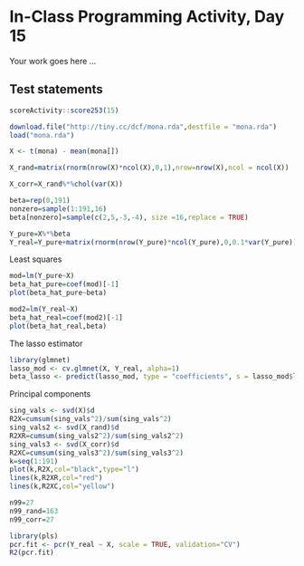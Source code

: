 # In-Class Programming Activity, Day 15

Your work goes here ...



## Test statements

```r
scoreActivity::score253(15)
```








```r
download.file("http://tiny.cc/dcf/mona.rda",destfile = "mona.rda")
load("mona.rda")
```

```r
X <- t(mona) - mean(mona[])
```

```r
X_rand=matrix(rnorm(nrow(X)*ncol(X),0,1),nrow=nrow(X),ncol = ncol(X))
```



```r
X_corr=X_rand%*%chol(var(X))
```


```r
beta=rep(0,191)
nonzero=sample(1:191,16)
beta[nonzero]=sample(c(2,5,-3,-4), size =16,replace = TRUE)
```


```r
Y_pure=X%*%beta
Y_real=Y_pure+matrix(rnorm(nrow(Y_pure)*ncol(Y_pure),0,0.1*var(Y_pure)),nrow=nrow(Y_pure),ncol = ncol(Y_pure))
```
Least squares
```r
mod=lm(Y_pure~X)
beta_hat_pure=coef(mod)[-1]
plot(beta_hat_pure~beta)
```
```r
mod2=lm(Y_real~X)
beta_hat_real=coef(mod2)[-1]
plot(beta_hat_real,beta)
```
The lasso estimator
```r
library(glmnet)
lasso_mod <- cv.glmnet(X, Y_real, alpha=1)
beta_lasso <- predict(lasso_mod, type = "coefficients", s = lasso_mod$lambda.min)
```

Principal components

```r
sing_vals <- svd(X)$d
R2X=cumsum(sing_vals^2)/sum(sing_vals^2)
sing_vals2 <- svd(X_rand)$d
R2XR=cumsum(sing_vals2^2)/sum(sing_vals2^2)
sing_vals3 <- svd(X_corr)$d
R2XC=cumsum(sing_vals3^2)/sum(sing_vals3^2)
k=seq(1:191)
plot(k,R2X,col="black",type="l")
lines(k,R2XR,col="red")
lines(k,R2XC,col="yellow")
```




```r
n99=27
n99_rand=163
n99_corr=27

```



```r
library(pls)
pcr.fit <- pcr(Y_real ~ X, scale = TRUE, validation="CV") 
R2(pcr.fit)
```




